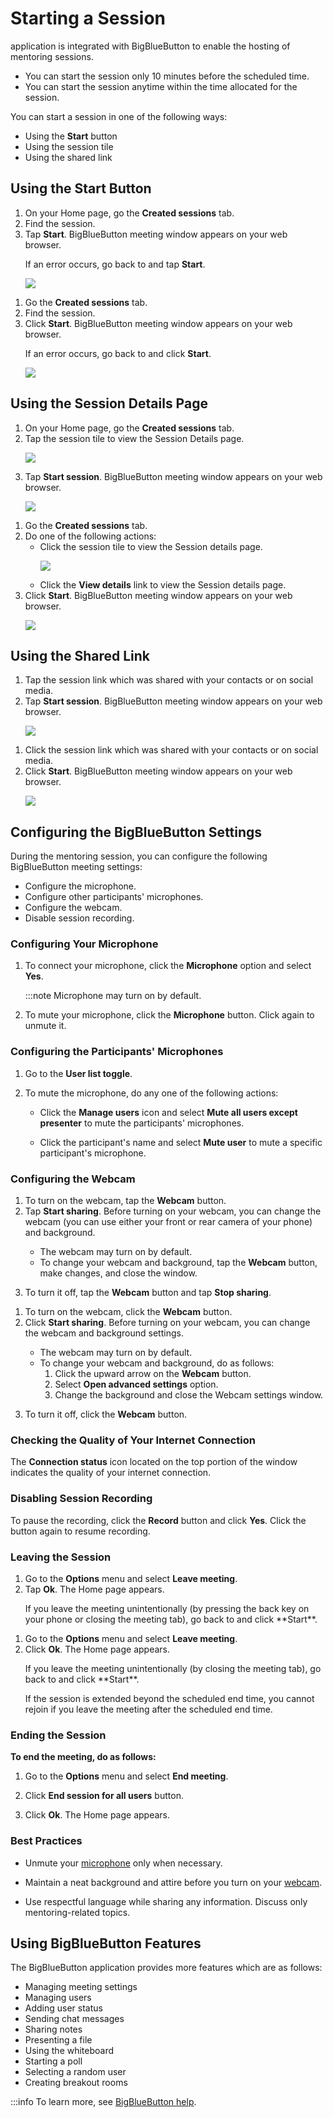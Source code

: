 
# Starting a Session 

<PartialExample mentored /> application is integrated with BigBlueButton to enable the hosting of mentoring sessions.

<Admonition type="note">
<ul>
<li>You can start the session only 10 minutes before the scheduled time.</li>
<li>You can start the session anytime within the time allocated for the session.</li>
</ul>
</Admonition>

You can start a session in one of the following ways:

* Using the **Start** button
* Using the session tile
* Using the shared link

## Using the Start Button
<Tabs>
<TabItem value="mentored mobile application" label="Mobile App" default>
<ol>
<li>On your Home page, go the <b>Created sessions</b> tab.</li>
<li>Find the session.</li>
<li>Tap <b>Start</b>. BigBlueButton meeting window appears on your web browser.
<p>
   <Admonition type="tip">    
   <p>If an error occurs, go back to <PartialExample mentored /> and tap <b>Start</b>.</p>
   </Admonition>
</p>
<p>
   <img src={StartButton} />
</p>
</li>
</ol>
</TabItem>
<TabItem value="mentored portal" label="Web Portal">
<ol>
<li>Go the <b>Created sessions</b> tab.</li>
<li>Find the session.</li>
<li>Click <b>Start</b>. BigBlueButton meeting window appears on your web browser.
<p>
   <Admonition type="tip">    
   <p>If an error occurs, go back to <PartialExample mentored /> and click <b>Start</b>.</p>
   </Admonition>
</p>
<p>
   <img src={PortalStartButton} />
</p>
</li>
</ol>
</TabItem>
</Tabs>

## Using the Session Details Page

<Tabs>
<TabItem value="mentored mobile application" label="Mobile App" default>
<ol>
<li>On your Home page, go the <b>Created sessions</b> tab.</li>
<li>Tap the session tile to view the Session Details page.
<p>
   <img src={NewSession} />
</p>
</li>
<li>Tap <b>Start session</b>. BigBlueButton meeting window appears on your web browser.
<p>
   <img src={StartSessionButton} />
</p>
</li>
</ol>
</TabItem>
<TabItem value="mentored portal" label="Web Portal">
<ol>
<li>Go the <b>Created sessions</b> tab.</li>
<li>Do one of the following actions:
   <ul>
   <li>Click the session tile to view the Session details page.
   <p>
      <img src={PortalNewSession} />
   </p>
   </li>
   <li>Click the <b>View details</b> link to view the Session details page.</li>
   </ul>
</li>
<li>Click <b>Start</b>. BigBlueButton meeting window appears on your web browser.
<p>
   <img src={PortalSessionDetailsStart} />
</p>
</li>
</ol>
</TabItem>
</Tabs>

## Using the Shared Link

<Tabs>
<TabItem value="mentored mobile application" label="Mobile App" default>
<ol>
<li>Tap the session link which was shared with your contacts or on social media.</li> 
<li>Tap <b>Start session</b>. BigBlueButton meeting window appears on your web browser.
<p>
   <img src={StartSessionButton} />
</p>
</li>
</ol>
</TabItem>
<TabItem value="mentored portal" label="Web Portal">
<ol>
<li>Click the session link which was shared with your contacts or on social media.</li> 
<li>Click <b>Start</b>. BigBlueButton meeting window appears on your web browser.
<p>
   <img src={PortalSessionDetailsStart} />
</p>
</li>
</ol>
</TabItem>
</Tabs>

## Configuring the BigBlueButton Settings

During the mentoring session, you can configure the following BigBlueButton meeting settings:

* Configure the microphone.
* Configure other participants' microphones.
* Configure the webcam.
* Disable session recording.

### Configuring Your Microphone

1. To connect your microphone, click the **Microphone** option and select **Yes**. 

   :::note
   Microphone may turn on by default.

2.	To mute your microphone, click the **Microphone** button. Click again to unmute it.

### Configuring the Participants' Microphones

1. Go to the **User list toggle**.

2. To mute the microphone, do any one of the following actions:

   * Click the **Manage users** icon and select **Mute all users except presenter** to mute the participants' microphones.

   * Click the participant's name and select **Mute user** to mute a specific participant's microphone.

### Configuring the Webcam

<Tabs>
<TabItem value="mentored mobile application" label="Mobile App" default>
<ol>
<li>To turn on the webcam, tap the <b>Webcam</b> button.</li>
<li>Tap <b>Start sharing</b>. Before turning on your webcam, you can change the webcam (you can use either your front or rear camera of your phone) and background. 
<p>  
   <Admonition type="note">
   <ul>
   <li>The webcam may turn on by default.</li>
   <li>To change your webcam and background, tap the <b>Webcam</b> button, make changes, and close the window.</li>
   </ul>
   </Admonition>
</p>
</li>
<li>To turn it off, tap the <b>Webcam</b> button and tap <b>Stop sharing</b>.</li>
</ol>
</TabItem>
<TabItem value="mentored portal" label="Web Portal" default>
<ol>
<li>To turn on the webcam, click the <b>Webcam</b> button.</li>
<li>Click <b>Start sharing</b>. Before turning on your webcam, you can change the webcam and background settings. 
<p> 
   <Admonition type="note">
   <ul>
   <li>The webcam may turn on by default.</li>
   <li>To change your webcam and background, do as follows:
      <ol>
      <li>Click the upward arrow on the <b>Webcam</b> button.</li>
      <li>Select <b>Open advanced settings</b> option.</li>
      <li>Change the background and close the Webcam settings window.</li>
      </ol>
   </li>
   </ul>
   </Admonition>
</p>
</li>
<li>To turn it off, click the <b>Webcam</b> button.</li>
</ol>
</TabItem>
</Tabs>

### Checking the Quality of Your Internet Connection 

The **Connection status** icon located on the top portion of the window indicates the quality of your internet connection.

### Disabling Session Recording

To pause the recording, click the **Record** button and click **Yes**. Click the button again to resume recording.

### Leaving the Session

<Tabs>
<TabItem value="mentored mobile application" label="Mobile App" default>
<ol>
<li>Go to the <b>Options</b> menu and select <b>Leave meeting</b>.</li>
<li>Tap <b>Ok</b>. The <PartialExample mentored /> Home page appears.
<p>
   <Admonition type="note">    
   <p>If you leave the meeting unintentionally (by pressing the back key on your phone or closing the meeting tab), go back to <PartialExample mentored /> and click **Start**.</p>
   </Admonition>
</p>
</li>
</ol>
</TabItem>
<TabItem value="mentored portal" label="Web Portal" default>
<ol>
<li>Go to the <b>Options</b> menu and select <b>Leave meeting</b>.</li>
<li>Click <b>Ok</b>. The <PartialExample mentored /> Home page appears.
<p>
   <Admonition type="note">    
   <p>If you leave the meeting unintentionally (by closing the meeting tab), go back to <PartialExample mentored /> and click **Start**.</p>
   </Admonition>
</p> 
<p>
   <Admonition type="caution">    
   <p>If the session is extended beyond the scheduled end time, you cannot rejoin if you leave the meeting after the scheduled end time.</p>
   </Admonition>
</p>
</li>
</ol>
</TabItem>
</Tabs>

### Ending the Session

**To end the meeting, do as follows:**

1. Go to the **Options** menu and select **End meeting**.

2. Click **End session for all users** button.

3. Click **Ok**. The <PartialExample mentored /> Home page appears.

### Best Practices

- Unmute your [microphone](#configuring-the-microphone) only when necessary.

- Maintain a neat background and attire before you turn on your [webcam](#configuring-the-webcam). 

- Use respectful language while sharing any information. Discuss only mentoring-related topics.

## Using BigBlueButton Features

The BigBlueButton application provides more features which are as follows:

* Managing meeting settings
* Managing users
* Adding user status
* Sending chat messages
* Sharing notes
* Presenting a file
* Using the whiteboard
* Starting a poll
* Selecting a random user
* Creating breakout rooms

:::info 
To learn more, see [BigBlueButton help](https://bigbluebutton.org/teachers/tutorials/).
